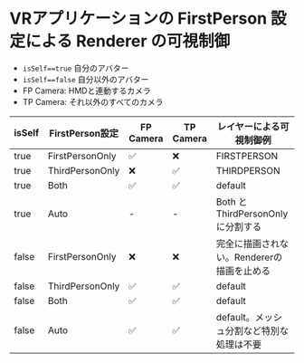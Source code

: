 # VRアプリケーションの FirstPerson 設定による Renderer の可視制御

* `isSelf==true` 自分のアバター
* `isSelf==false` 自分以外のアバター
* FP Camera: HMDと連動するカメラ
* TP Camera: それ以外のすべてのカメラ

| isSelf | FirstPerson設定 | FP Camera | TP Camera | レイヤーによる可視制御例                      |
|--------|-----------------|-----------|-----------|-----------------------------------------------|
| true   | FirstPersonOnly | ✅         | ❌         | FIRSTPERSON                                   |
| true   | ThirdPersonOnly | ❌         | ✅         | THIRDPERSON                                   |
| true   | Both            | ✅         | ✅         | default                                       |
| true   | Auto            | -         | -         | Both と ThirdPersonOnly に分割する |
| false  | FirstPersonOnly | ❌         | ❌         | 完全に描画されない。Rendererの描画を止める    |
| false  | ThirdPersonOnly | ✅         | ✅         | default                                       |
| false  | Both            | ✅         | ✅         | default                                       |
| false  | Auto            | ✅         | ✅         | default。メッシュ分割など特別な処理は不要     |



<DocCardList />

